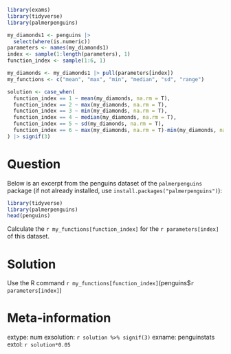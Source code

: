 ```r
library(exams)
library(tidyverse)
library(palmerpenguins)

my_diamonds1 <- penguins |> 
  select(where(is.numeric))
parameters <- names(my_diamonds1)
index <- sample(1:length(parameters), 1)
function_index <- sample(1:6, 1)

my_diamonds <- my_diamonds1 |> pull(parameters[index])
my_functions <- c("mean", "max", "min", "median", "sd", "range")

solution <- case_when(
  function_index == 1 ~ mean(my_diamonds, na.rm = T),
  function_index == 2 ~ max(my_diamonds, na.rm = T),
  function_index == 3 ~ min(my_diamonds, na.rm = T),
  function_index == 4 ~ median(my_diamonds, na.rm = T),
  function_index == 5 ~ sd(my_diamonds, na.rm = T),
  function_index == 6 ~ max(my_diamonds, na.rm = T)-min(my_diamonds, na.rm = T)
) |> signif(3)


```


Question
========
Below is an excerpt from the penguins dataset of the `palmerpenguins` package (if not already installed, use `install.packages("palmerpenguins")`):

```r
library(tidyverse)
library(palmerpenguins)
head(penguins)
```

Calculate the `r my_functions[function_index]` for the `r parameters[index]` of this dataset.


Solution
========
Use the R command `r my_functions[function_index]`(penguins$`r parameters[index]`)



Meta-information
================
extype: num
exsolution: `r solution %>% signif(3)`
exname: penguinstats
extol: `r solution*0.05`
